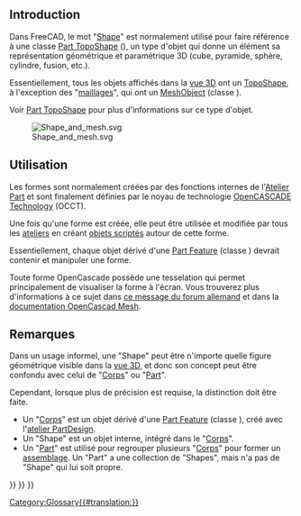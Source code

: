 <languages/>

== Introduction ==

Dans FreeCAD, le mot "[[Shape/fr|Shape]]" est normalement utilisé pour faire référence à une classe [[Part_TopoShape/fr | Part TopoShape]] ({{incode|Part::TopoShape}}), un type d'objet qui donne un élément sa représentation géométrique et paramétrique 3D (cube, pyramide, sphère, cylindre, fusion, etc.).

Essentiellement, tous les objets affichés dans la [[3D view/fr|vue 3D]] ont un [[Part_TopoShape/fr|TopoShape]], à l'exception des "[[Mesh/fr|maillages]]", qui ont un [[Mesh_MeshObject/fr|MeshObject]] (classe {{incode|Mesh::MeshObject}}).

Voir [[Part_TopoShape|Part TopoShape]] pour plus d'informations sur ce type d'objet.

[[File:Shape_and_mesh.svg]]

{{Caption|A gauche: une [[Shape/fr|shape]] paramétrique définie par les propriétés. A droite: un [[Mesh/fr|mesh]] défini par des sommets et des surfaces triangulaires.}}

<span id="Usage"></span>
==Utilisation==

Les formes sont normalement créées par des fonctions internes de l'[[Part_Workbench/fr|Atelier Part]] et sont finalement définies par le noyau de technologie [[OpenCASCADE/fr|OpenCASCADE Technology]] (OCCT).

Une fois qu'une forme est créée, elle peut être utilisée et modifiée par tous les [[Workbenches/fr|ateliers]] en créant [[scripted objects/fr|objets scriptés]] autour de cette forme.

Essentiellement, chaque objet dérivé d'une [[Part_Feature/fr|Part Feature]] (classe {{incode|Part::Feature}}) devrait contenir et manipuler une forme.

Toute forme OpenCascade possède une tesselation qui permet principalement de visualiser la forme à l'écran. Vous trouverez plus d'informations à ce sujet dans [https://forum.freecad.org/viewtopic.php?t=77521&start=10#p674947 ce message du forum allemand] et dans la [https://dev.opencascade.org/doc/overview/html/occt_user_guides__mesh.html documentation OpenCascad Mesh].

<span id="Notes"></span>
== Remarques ==

Dans un usage informel, une "Shape" peut être n'importe quelle figure géométrique visible dans la [[3D_view/fr|vue 3D]], et donc son concept peut être confondu avec celui de "[[Body/fr|Corps]]" ou "[[Part/fr|Part]]".

Cependant, lorsque plus de précision est requise, la distinction doit être faite.
* Un "[[Body/fr|Corps]]" est un objet dérivé d'une [[Part_Feature/fr|Part Feature]] (classe {{incode|Part::Feature}}), créé avec l'[[PartDesign_Workbench/fr|atelier PartDesign]].
* Un "Shape" est un objet interne, intégré dans le "[[Body/fr|Corps]]".
* Un "[[Part/fr|Part]]" est utilisé pour regrouper plusieurs "[[Body/fr|Corps]]" pour former un [[assembly/fr|assemblage]]. Un "Part" a une collection de "Shapes", mais n'a pas de "Shape" qui lui soit propre.


{{Part Tools navi{{#translation:}}}}
{{Document objects navi{{#translation:}}}}
{{Userdocnavi{{#translation:}}}}
[[Category:Glossary{{#translation:}}]]
